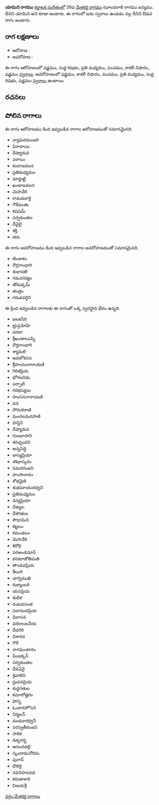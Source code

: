 {{Infobox ragam
	| name          	= యామిని
	| synonym	    	= యామిని
	| mela          	= 
	| chakra        	= 
	| janaka        	= 
	| type          	= ఔడవ
	| arohanam      	= {{svaraC|S|R1|M2|P|N3|S'}} 
	| avarohanam    	= {{svaraC|S'|N3|P|M2|R1|S}}
	| jeeva         	=
	| chhaya        	=
	| nyasa         	=
	| vishesha      	= 
	| equivalent  		= 
}}
{{కర్ణాటక సంగీత రాగాలు}}
'''యామిని రాగము''' [[కర్ణాటక సంగీతం]]లో 39వ [[మేళకర్త రాగము]] ఝాలవరాళి రాగము జన్యము. దీనిని యామిని అని కూడా అంటారు. ఈ రాగంలో ఐదు స్వరాలు ఉండడం వల్ల దీనిని ఔడవ రాగం అంటారు.


==రాగ లక్షణాలు==


* ఆరోహణ : {{svaraC|S|R1|M2|P|N3|S'}} 
* అవరోహణ : {{svaraC|S'|N3|P|M2|R1|S}}

ఈ రాగం ఆరోహణంలో షడ్జమం, సుద్ద రిషభం, ప్రతి మధ్యమం, పంచమం, కాకలీ నిషాదం, షడ్జమం [[స్వరాలు]], అవరోహణంలో షడ్జమం, కాకలీ నిషాదం, పంచమం, ప్రతి మధ్యమం, సుద్ద రిషభం, షడ్జమం [[స్వరాలు]] ఉంటాయి.

==రచనలు==



==పోలిన రాగాలు==
ఈ రాగం ఆరోహణము కింద ఇవ్వబడిన రాగాల ఆరోహణముతో సమానమైనది.
* వ్యాఘరమంజరి
* పిరావాయి
* దేష్యారువ
* పరాయి
* కందాజవలన
* ప్రతిమధ్యమం
* మార్టుట్టి
* ఖండాజవలన
* మెసావేరి
* రామమూర్తి
* గౌరీపంతు
* కషషమ్
* సర్వకుంతల
* దేవైలై
* శక్తి
* తరు

ఈ రాగం అవరోహణము కింద ఇవ్వబడిన రాగాల అవరోహణముతో సమానమైనది.
* టిండాకం
* రౌద్రగాంధారి
* శుభావతి
* గమననిర్మల
* తోడుక్కమ్
* తంత్రం
* గరుడవర్ధిని

ఈ క్రింద ఇవ్వబడిన రాగాలకు ఈ రాగంతో ఒక్క స్వరస్థాన భేదం ఉన్నది.
* జలకసేరి
* భ్రున్గమోహి
* వరదా
* శ్రీఖండాలఎప్ని
* రౌద్రగాంధారి
* శ్యామలి
* అవలోకసన
* శ్రీహంసంనారాయణి
* గిరిశప్రియ
* భోగజనిధు
* పర్పాటి
* గరభసర్దుల
* హంసననారాయణి
* వన
* సోమకరాణి
* మందలఘరపాణి
* హస్తిని
* దేష్యారువ
* గుణభాసాని
* శరచ్ఛందని
* అన్నసిద్ధి
* లాస్యప్రియా
* శశిభాస్కరం
* సమరరంజని
* హంసానాదం
* శోభవైణి
* శుభమాయురధ్వని
* ప్రతిమధ్యమం
* వస్యప్రియా
* దేశ్యుల
* దేశగతుల
* సౌధామిని
* కట్టలం
* కమండలం
* మెసావేరి
* శిరోధి
* పరఅండమాన్
* కనకరాజోతిమతి
* తాండవప్రియ
* శీలంగి
* వాగ్వముఖి
* రుక్మాంబరి
* యసప్రియ
* శుభిక
* దంటవసంత
* సదానందప్రియ
* విలాసన
* వరదాంజనేయ
* దేవగిరి
* విశారద
* గౌరీ
* నాగఘంటానం
* పింజక్కన్
* సర్వకుంతల
* దేవఏవై
* శైవాలిని
* ద్రువనప్రియ
* శుధ్ధగతుల
* కమాలోత్తరం
* పొన్ని
* ఓంకారహోసని
* నిర్మలన్
* మయూరధ్వనీ
* సరస్వతీరంజని
* సారిక
* రత్నగర్భ
* ఆనందవల్లి
* స్కందామనోరమ
* పురాన్
* ధౌలికై
* నవనిహసనడ
* కరుణాకారి
* విజయశ్రీ



[[వర్గం:మేళకర్త రాగాలు]]